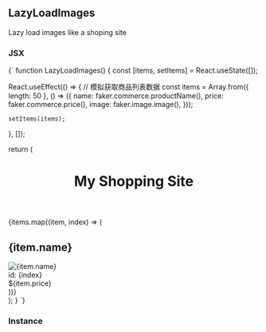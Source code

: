 <!-- Calculator-MDX-Documentation.mdx -->



## LazyLoadImages

Lazy load images like a shoping site

### JSX
<SyntaxHighlighter language="jsx" style={okaidia}>
  {`
function LazyLoadImages() {
  const [items, setItems] = React.useState([]);
 
  React.useEffect(() => {
    // 模拟获取商品列表数据
    const items = Array.from({ length: 50 }, () => ({
      name: faker.commerce.productName(),
      price: faker.commerce.price(),
      image: faker.image.image(),
    }));
 
    setItems(items);
  }, []);
 
  return (
    <div className="App">
      <header>
        <h1>My Shopping Site</h1>
      </header>
      <main>
        <div className="product-list">
          {items.map((item, index) => (
            <div className="product" key={index}>
              <h2>{item.name}</h2>
              <LazyLoad>
                <img alt={item.name} src={item.image} />
              </LazyLoad>
              <div className="id">id: {index}</div>
              <div className="price">\${item.price}</div>
            </div>
          ))}
        </div>
      </main>
    </div>
  );
}
  `}
</SyntaxHighlighter>

### Instance
<LazyLoadImages />